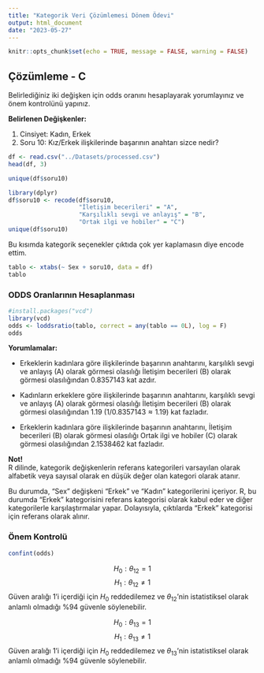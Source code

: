 ```yaml
---
title: "Kategorik Veri Çözümlemesi Dönem Ödevi"
output: html_document
date: "2023-05-27"
---
```


```r
knitr::opts_chunk$set(echo = TRUE, message = FALSE, warning = FALSE)
```

## Çözümleme - C
Belirlediğiniz iki değişken için odds oranını hesaplayarak yorumlayınız ve önem kontrolünü yapınız.

**Belirlenen Değişkenler:** \

1. Cinsiyet: Kadın, Erkek \
2. Soru 10: Kız/Erkek ilişkilerinde başarının anahtarı sizce nedir?

```r
df <- read.csv("../Datasets/processed.csv")
head(df, 3)
```

```r
unique(df$soru10)
```

```r
library(dplyr)
df$soru10 <- recode(df$soru10,
                    "İletişim becerileri" = "A",
                    "Karşılıklı sevgi ve anlayış" = "B",
                    "Ortak ilgi ve hobiler" = "C")
unique(df$soru10)
```
Bu kısımda kategorik seçenekler çıktıda çok yer kaplamasın diye encode ettim.

```r
tablo <- xtabs(~ Sex + soru10, data = df)
tablo
```

### ODDS Oranlarının Hesaplanması

```r
#install.packages("vcd")
library(vcd)
odds <- loddsratio(tablo, correct = any(tablo == 0L), log = F)
odds
```
**Yorumlamalar:** \

- Erkeklerin kadınlara göre ilişkilerinde başarının anahtarını, karşılıklı sevgi ve anlayış (A) olarak görmesi olasılığı İletişim becerileri (B) olarak görmesi olasılığından 0.8357143 kat azdır. \

- Kadınların erkeklere göre ilişkilerinde başarının anahtarını, karşılıklı sevgi ve anlayış (A) olarak görmesi olasılığı İletişim becerileri (B) olarak görmesi olasılığından 1.19 ($1 / 0.8357143 \approx 1.19$) kat fazladır. \

- Erkeklerin kadınlara göre ilişkilerinde başarının anahtarını, İletişim becerileri (B) olarak görmesi olasılığı Ortak ilgi ve hobiler (C) olarak görmesi olasılığından 2.1538462 kat fazladır. \


**Not!** \
R dilinde, kategorik değişkenlerin referans kategorileri varsayılan olarak alfabetik veya sayısal olarak en düşük değer olan kategori olarak atanır. \

Bu durumda, "Sex" değişkeni "Erkek" ve "Kadın" kategorilerini içeriyor. R, bu durumda "Erkek" kategorisini referans kategorisi olarak kabul eder ve diğer kategorilerle karşılaştırmalar yapar. Dolayısıyla, çıktılarda "Erkek" kategorisi için referans olarak alınır.

### Önem Kontrolü

```r
confint(odds)
```
$$
H_0: \theta_{12} = 1 
$$
$$
H_1: \theta_{12} \neq 1
$$
Güven aralığı 1'i içerdiği için $H_0$ reddedilemez ve $\theta_{12}$'nin istatistiksel olarak anlamlı olmadığı %94 güvenle söylenebilir.

$$
H_0: \theta_{13} = 1 
$$
$$
H_1: \theta_{13} \neq 1
$$
Güven aralığı 1'i içerdiği için $H_0$ reddedilemez ve $\theta_{13}$'nin istatistiksel olarak anlamlı olmadığı %94 güvenle söylenebilir.
